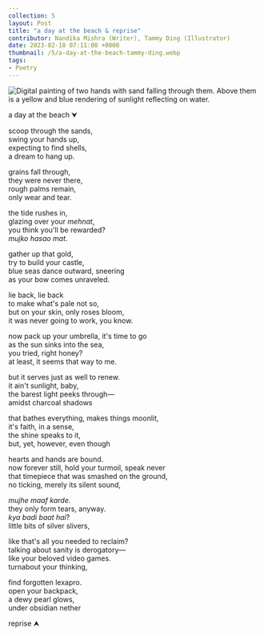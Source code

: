 ```yaml
---
collection: 5
layout: Post
title: "a day at the beach & reprise"
contributor: Nandika Mishra (Writer), Tammy Ding (Illustrator)
date: 2023-02-10 07:11:00 +0000
thumbnail: /5/a-day-at-the-beach-tammy-ding.webp
tags: 
- Poetry
---
```

<img src="{{ site.baseurl }}/uploads/5/a-day-at-the-beach-tammy-ding.jpg"
    alt="Digital painting of two hands with sand falling through them. Above them is a yellow and blue rendering of sunlight reflecting on water."
    class="w450" />


<div class="beach-reprise">
<div class="day-at-the-beach">
<p>a day at the beach &#11167;</p>

<p>scoop through the sands,<br/>
swing your hands up,<br/>
expecting to find shells,<br/>
a dream to hang up.</p>

<p>grains fall through,<br/>
they were never there,<br/>
rough palms remain,<br/>
only wear and tear.</p>

<p>the tide rushes in,<br/>
glazing over your <em>mehnat</em>,<br/>
you think you'll be rewarded?<br/>
<em>mujko hasao mat</em>.</p>

<p>gather up that gold,<br/>
try to build your castle,<br/>
blue seas dance outward, sneering<br/>
as your bow comes unraveled.</p>

<p>lie back, lie back<br/>
to make what's pale not so,<br/>
but on your skin, only roses bloom,<br/>
it was never going to work, you know.</p>

<p>now pack up your umbrella, it's time to go<br/>
as the sun sinks into the sea,<br/>
you tried, right honey?<br/>
at least, it seems that way to me.</p>
</div>

<div>
<p>but it serves just as well to renew.<br/>
it ain't sunlight, baby,<br/>
the barest light peeks through—<br/>
amidst charcoal shadows</p>

<p>that bathes everything, makes things moonlit,<br/>
it's faith, in a sense,<br/>
the shine speaks to it,<br/>
but, yet, however, even though</p>

<p>hearts and hands are bound.<br/>
now forever still, hold your turmoil, speak never<br/>
that timepiece that was smashed on the ground,<br/>
no ticking, merely its silent sound,</p>

<p><em>mujhe maaf karde</em>.<br/>
they only form tears, anyway.<br/>
<em>kya badi baat hai</em>?<br/>
little bits of silver slivers,</p>

<p>like that's all you needed to reclaim?<br/>
talking about sanity is derogatory—<br/>
like your beloved video games.<br/>
turnabout your thinking,</p>

<p>find forgotten lexapro.<br/>
open your backpack,<br/>
a dewy pearl glows,<br/>
under obsidian nether</p>

<p>reprise &#11165;</p>
</div>
</div>